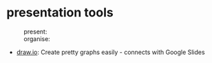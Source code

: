 = presentation tools =

:present:
:organise:

* [[https://www.diagrams.net/integrations|draw.io]]: Create pretty graphs easily - connects with Google Slides
